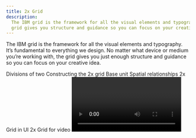 ```yaml
---
title: 2x Grid
description:
  The IBM grid is the framework for all the visual elements and typography. The
  grid gives you structure and guidance so you can focus on your creative idea.
---
```



<PageDescription>


The IBM grid is the framework for all the visual elements and typography. It’s
fundamental to everything we design. No matter what device or medium you’re
working with, the grid gives you just enough structure and guidance so you can
focus on your creative idea.

</PageDescription>


<AnchorLinks>
  <AnchorLink>Divisions of two</AnchorLink>
  <AnchorLink>Constructing the 2x grid</AnchorLink>
  <AnchorLink>Base unit</AnchorLink>
  <AnchorLink>Spatial relationships</AnchorLink>
  <AnchorLink>2x Grid in UI</AnchorLink>
  <AnchorLink>2x Grid for video</AnchorLink>


</AnchorLinks>


<Video vimeoId="337387156" />

## Divisions of two

At the core of the 2x Grid concept is the idea of divisions of two. This can be
applied to most surfaces, 3-D objects, and architecture as a means to divide
space into a helpful grid system. Dividing your space into 2, 4, 8, 16, 32, or
64 columns gives you the basis of the system with the purpose of helping you
make decisions and organize your content.

<Video src="/videos/divisions-of-two.mp4" poster="/images/divisions.jpg" />

<ImageGallery>


<ImageGalleryImage alt="watson chatbot" title="Watson chatbot" col={8}>


![watson chatbot](images/grid-ex-watson-chatbot.png)

</ImageGalleryImage>


<ImageGalleryImage alt="business card" title="Business card" col={4}>


![business card](images/grid-ex-business-card.png)

</ImageGalleryImage>


<ImageGalleryImage alt="cloud high performance" title="Cloud high performance" col={4}>


![cloud high performance](images/Cloud-Grid-HighPerformance.jpg)

</ImageGalleryImage>


<ImageGalleryImage alt="icon grid" title="Icon grid" col={4}>


<GifPlayer>


![icon grid](images/IconGrid.gif)

![icon grid](images/IconGrid.jpg)

</GifPlayer>


</ImageGalleryImage>


<ImageGalleryImage alt="grid example" title="Grid example" col={4}>


![grid example](images/grid-ex-sadek-bazaraa.jpg)

</ImageGalleryImage>


<ImageGalleryImage alt="street with rain" title="street with rain" col={4}>


![street with rain](images/grid-ex-street-rain.jpg)

</ImageGalleryImage>


<ImageGalleryImage alt="think schedule" title="Think schedule" col={8}>


![think schedule](images/grid-ex-think-schedule.png)

</ImageGalleryImage>


<ImageGalleryImage alt="tote bag" title="Tote bag" col={4}>


![tote bag](images/grid-ex-tote-bag.jpg)

</ImageGalleryImage>


<ImageGalleryImage alt="watson cloud" title="Watson cloud" col={4}>


<GifPlayer color="dark">


![watson cloud](images/WatsonCloud.gif)

![watson cloud](images/WatsonCloud.jpg)

</GifPlayer>


</ImageGalleryImage>


<ImageGalleryImage alt="water thing example" title="Water thing example" col={4}>


![water thing example](images/grid-ex-water-thing.png)

</ImageGalleryImage>


</ImageGallery>


## Constructing the 2x grid

Each application of the grid can require a different grid structure. When
constructing the grid, keep in mind these different types of grids and choose
which one best serves your need.

<Row className="mock-gallery">
<Column colMd={2} colLg={4}>


![](images/grid-ex-2x-grid-1.svg)

<Caption>No margin or gutter</Caption>

</Column>
<Column colMd={2} colLg={4}>


![](images/grid-ex-2x-grid-2.svg)

<Caption>Margin with no gutter</Caption>

</Column>
<Column colMd={2} colLg={4}>


![](images/grid-ex-2x-grid-3.svg)

<Caption>Margin and gutter</Caption>

</Column>
</Row>


### Margins

Add margins to your canvas when you need separation of content from the canvas
boundaries. In some cases, margins are specified by the production method.

<Video src="/videos/margins.mp4" poster="/images/margins.jpg" />

<Row className="mock-gallery">
<Column colMd={4} colLg={6}>


![](images/grid-ex-2x-grid-with-margins.png)

<Caption>2x Grid constructed with margins</Caption>

</Column>
<Column colMd={4} colLg={6}>


![](images/EventGridExample_v2.png)

<Caption>2x Grid without margins</Caption>

</Column>
</Row>


### Columns and rows

Within the grid, columns and rows are especially important—they give layouts
their structure. You can choose between 1, 2, 4, 8, and 16 divisions. Stick to
your choice throughout your design to maintain structure.

<Video
  src="/videos/columns-and-rows.mp4"
  poster="/images/columns-and-rows.jpg"
/>

![](images/grid-ex-security-lg.png)

<Caption>Columns only</Caption>

<Row className="mock-gallery">
<Column colMd={4} colLg={6}>


![](images/RowsGridExample_v2.png)

<Caption>Rows only</Caption>

</Column>
<Column colMd={4} colLg={6}>


![](images/grid-ex-columns-and-rows.png)

<Caption>Columns and rows</Caption>

</Column>
</Row>


<DoDontRow>
<DoDont caption="Always divide the live area to ensure equal column and row widths.">


![](images/divide-right.svg)

</DoDont>
<DoDont type="dont" caption="Never divide from the canvas boundary when using a margin.">


![](images/divide-wrong.svg)

</DoDont>
</DoDontRow>


### Gutters

Add gutters to columns and rows when additional space is needed to separate
content. When using gutters, always align type to the gutters rather than the
canvas divisions. Columns and rows must always remain equal.

<Video src="/videos/gutters.mp4" poster="/images/gutters.jpg" />

<Row className="mock-gallery">
<Column colMd={4} colLg={6}>


![](images/grid-ex-with-gutters.png)

<Caption>With gutters</Caption>

</Column>
<Column colMd={4} colLg={6}>


![](images/grid-ex-without-gutters.png)

<Caption>Without gutters</Caption>

</Column>
</Row>


<DoDontRow>
<DoDont caption="Distribute gutters evenly to achieve equal columns and rows.">


![](images/gutters-right.svg)

</DoDont>
<DoDont type="dont" caption="Never add gutter to the canvas divisions without redistributing.">


![](images/gutters-wrong.svg)

</DoDont>
</DoDontRow>


## Base unit

If the 2x grid gives your designs structure, base units give them precision.
Using a base unit will establish relationships between your grid proportions,
typography, dimensions of shapes, and space between elements. You can choose
either the mini unit or a baseline unit to build your grid and spatial
relationships.

<Video src="/videos/base-unit.mp4" poster="/images/base-unit.jpg" />

### The mini unit

The mini unit can vary in size depending on the media. When choosing an
appropriate unit for your application, consider the viewing distance. Each mini
unit in the scale below has a type scale pairing and was determined by
legibility over distance.

![Mini unit scale](images/MiniUnitScale-01.svg)

Mini unit sizes based on viewing distance:

| View distance | Mini unit | Media                             | Minimum Type Size (caption) |
| ------------- | --------- | --------------------------------- | --------------------------- |
| 0–0.5m        | 2mm       | Handheld print                    | 6pt                         |
| 0.5–1m        | 4mm       | Print viewed within arm’s reach   | 12pt                        |
| 1–2m          | 8mm       | Posters and small signage         | 24pt                        |
| 2–4m          | 16mm      | Human-scale print                 | 48pt                        |
| 4–8m          | 32mm      | Print viewed from across a room   | 96pt                        |
| 8–16m         | 64mm      | Print viewed from across a street | 192pt                       |

<Row className="mock-gallery">
<Column colMd={2} colLg={4}>


![](images/mini-unit-2mm.svg)

<Caption>Handheld card—2mm mini unit</Caption>

</Column>
<Column colMd={2} colLg={4}>


![](images/StandingBanner-01.svg)

<Caption>Standing banner—16mm mini unit</Caption>

</Column>
<Column colMd={2} colLg={4}>


![](images/mini-unit-256mm.svg)

<Caption>Billboard—256mm mini unit</Caption>

</Column>
</Row>


<ArtDirection>


![mini unit grid example](images/Mobile-mini-unit-all.svg)
![mini unit grid example](images/mini-unit-all.svg)

</ArtDirection>


<Caption>
  Grids above viewed at intended distance—all mini units have the same apparent
  size.
</Caption>

#### Mini unit for product and web

The 8px mini unit guides everything in both software product and web
environments, from the construction of the grid to all the elements that live
within it.

<Row className="resource-card-group">
<Column colMd={4} colLg={4} noGutterSm>
    <ResourceCard
      subTitle="2x Grid in UI: The mini unit"
      aspectRatio="2:1"
      href="https://www.carbondesignsystem.com/guidelines/2x-grid/overview#mini-unit" 
      >


![](../images/resource-cards/carbon.png)

  </ResourceCard>
</Column>


</Row>


### Baseline unit

For advanced typographic layouts, consider creating a base unit from the leading
of your document. You can use the leading size or a fraction of it to determine
the baseline unit. Although this method requires finer tuning of margins,
gutters, and type specs, it can help establish vertical rhythm and typographic
harmony throughout your design.

The baseline unit can be used to construct all of the grid proportions, or you
can take a hybrid approach by using the mini unit to create your grid and a
baseline grid to guide your content.

<Row className="mock-gallery">
<Column colMd={4} colLg={6}>


![](images/BaselineGrid-01.svg)

<Caption>Baseline unit grid</Caption>

</Column>
<Column colMd={4} colLg={6}>


![](images/HybridGrid-01.svg)

<Caption>Hybrid mini unit grid with baseline</Caption>

</Column>
</Row>


<Row className="resource-card-group">
<Column colMd={4} colLg={4} noGutterSm>
    <ResourceCard
      subTitle="IBM type scale"
      aspectRatio="2:1"
      href="/typography/type-specs-ui/#scales"
      actionIcon="arrowRight"
      >


![](../images/resource-cards/bee.png)

  </ResourceCard>
</Column>
<Column colMd={4} colLg={4} noGutterSm>
    <ResourceCard
      subTitle="Thinking with type: baseline grid"
      aspectRatio="2:1"
      href="http://thinkingwithtype.com/grid/#baseline-grid"
      ></ResourceCard>
</Column>
<Column colMd={4} colLg={4} noGutterSm>
    <ResourceCard
      subTitle="Grid systems in graphic design"
      aspectRatio="2:1"
      href="https://www.amazon.com/Grid-Systems-Graphic-Design-Communication/dp/3721201450"
      ></ResourceCard>
</Column>
</Row>


## Spatial relationships

All spacing between elements can be defined by the base unit. Use the following
multiples of your base unit to construct your layout: 1x, 2x, 3x, 4x, 6x, 8x,
10x, 12x. Consistent and replicated use of spacing ensures spatial rhythm
between all content.

<ArtDirection>


![spatial relationship grid example](images/Mobile_SpatialRelationships.svg)
![spatial relationship grid example](images/Desktop_SpatialRelationships.svg)

</ArtDirection>


<Row className="mock-gallery">
<Column colMd={4} colLg={6}>


![](images/StandingBannerExample_v2.png)

<Caption>Standing Banner (mini unit)</Caption>

</Column>
<Column colMd={4} colLg={6}>


![](images/StationeryExample_v2.png)

<Caption>IBM Letterhead (baseline unit)</Caption>

</Column>
</Row>


### Aspect relationships

Use common aspect ratios, such as 16:9, 4:3, 3:2, 2:1, and 1:1 for images and
containers. Always measure the width to the columns; the height is determined by
it.

<Video src="/videos/aspect-ratios.mp4" poster="/images/aspect-ratios.jpg" />

## 2x Grid in UI

For detailed guidance on how to apply the 2x Grid system to products and user
interfaces, please visit
[Carbon Design System](https://carbondesignsystem.com/).

![2x grid-UI](images/2x_UI.png)

<Row className="resource-card-group">
<Column colMd={4} colLg={4} noGutterSm>
    <ResourceCard
      subTitle="2x Grid in UI: Overview"
      aspectRatio="2:1"
      href="https://www.carbondesignsystem.com/guidelines/2x-grid/overview"
      actionIcon="launch"
      >


![carbon icon](../images/resource-cards/carbon.png)

  </ResourceCard>
</Column>
<Column colMd={4} colLg={4} noGutterSm>
    <ResourceCard
      subTitle="2x Grid in UI: Implementation"
      aspectRatio="2:1"
      actionIcon="launch"
      href="https://www.carbondesignsystem.com/guidelines/2x-grid/implementation"
      >


![carbon icon](../images/resource-cards/carbon.png)

  </ResourceCard>
</Column>
</Row>


## 2x Grid for video

A unique application of the 2x Grid has been derived for the standard 1920x1080
video format. Due to these fixed dimensions and aspect ratio, there is a
fundamental mini unit of 7.5px which allows for perfectly even divisions of the
grid at 30px intervals.

The 8 column structure pictured below will be sufficient for most layouts. If
required, the canvas can be futher subdivided into 16 columns. It is recommended
to have all elements ‘snap to grid’ with 30px increments in order to ensure
proper alignments within the overall layout.

![2x grid-video](images/2xgrid_video.png)

<Row>
<Column colMd={4} colLg={4} noGutterSm>
    <ResourceCard
      download
      subTitle="2x Grid template for video"
      aspectRatio="2:1"
      actionIcon="download"
      href="/files/2x_video_grid.ai"
      >


![Adobe Illustrator icon](../images/resource-cards/illustrator.png)

  </ResourceCard>
</Column>
</Row>

